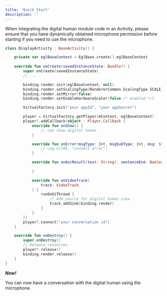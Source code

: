 ```yaml
---
title: 'Quick Start'
description: ''
---
```


When integrating the digital human module code in an Activity, please ensure that you have dynamically obtained microphone permission before starting if you need to use the microphone.

```kotlin
class DisplayActivity : BaseActivity() {

    private var eglBaseContext = EglBase.create().eglBaseContext
    
    override fun onCreate(savedInstanceState: Bundle?) {
        super.onCreate(savedInstanceState)
        // ...

        binding.render.init(eglBaseContext, null)
        binding.render.setScalingType(RendererCommon.ScalingType.SCALE_ASPECT_FILL)
        binding.render.setMirror(false)
        binding.render.setEnableHardwareScaler(false /* enabled */)

        VirtualFactory.init("your appId", "your appSecret")

        player = VirtualFactory.getPlayer(mContext, eglBaseContext)
        player?.addCallback(object : Player.Callback {
            override fun onShow() {
                // can show digital human
            }

            override fun onError(msgType: Int, msgSubType: Int, msg: String?) {
                // Log.e(TAG, "connect error")
            }

            override fun onAsrResult(text: String?, sentenceEnd: Boolean) {
                
            }

            override fun onVideoTrack(
                track: VideoTrack,
            ) {
                runOnUiThread {
                    // Add source for digital human view
                    track.addSink(binding.render)
                }
            }
        })
        player?.connect("your conversation id")
    }

    override fun onDestroy() {
        super.onDestroy()
        // Release resources 
        player?.release()
        binding.render.release()
    }
}
```

***Now!***  

You can now have a conversation with the digital human using the microphone.